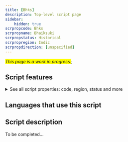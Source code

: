 ```yaml
---
title: [Bhks]
description: Top-level script page
sidebar:
    hidden: true
scrpropcode: Bhks
scrpropname: Bhaiksuki
scrpropstatus: Historical
scrpropregion: Indic
scrpropdirection: [unspecified]
---
```


<span style='background-color:yellow'>_This page is a work in progress._</span>;


## Script features

<details>
<summary> See all script properties: code, region, status and more</summary>
<ScriptInfo />
</details>

## Languages that use this script

<WsList script='Bhks' wsMax='5' />

## Script description

To be completed...

